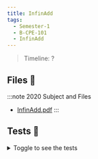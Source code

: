 ```yaml
---
title: InfinAdd
tags:
  - Semester-1
  - B-CPE-101
  - InfinAdd
---
```

> Timeline: ?


## Files 📂

:::note 2020 Subject and Files
- [InfinAdd.pdf](https://github.com/Studio-17/Epitech-Subjects/raw/main/Semester-1/B-CPE-101/InfinAdd/InfinAdd.pdf)
:::

## Tests 🤖
<details>
  <summary>Toggle to see the tests</summary>
  <div>
Yo
  </div>
</details>

